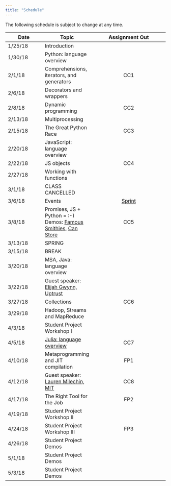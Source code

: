 ```yaml
---
title: "Schedule"
---
```

The following schedule is subject to change at any time.

| **Date** | **Topic**  | **Assignment Out** |
| ---------|------------|:----------------:|
| 1/25/18  | Introduction ||
| 1/30/18  | Python: language overview ||
| 2/1/18   | Comprehensions, iterators, and generators |CC1|
| 2/6/18   | Decorators and wrappers ||
| 2/8/18   | Dynamic programming |CC2|
| 2/13/18  | Multiprocessing ||
| 2/15/18  | The Great Python Race |CC3|
| 2/20/18  | JavaScript: language overview ||
| 2/22/18  | JS objects |CC4|
| 2/27/18  | Working with functions ||
| 3/1/18   | CLASS CANCELLED ||
| 3/6/18   | Events |[Sprint](paddleball.zip)|
| 3/8/18   | Promises, JS + Python = :-) Demos: [Famous Smithies](requests.zip), [Can Store](canStore.zip)|CC5|
| 3/13/18  | SPRING ||
| 3/15/18  | BREAK ||
| 3/20/18  | MSA, Java: language overview ||
| 3/22/18  | Guest speaker: [Elijah Gwynn, Uptrust](http://www.uptrust.co/team-1) ||
| 3/27/18  | Collections |CC6|
| 3/29/18  | Hadoop, Streams and MapReduce ||
| 4/3/18   | Student Project Workshop I ||
| 4/5/18   | [Julia: language overview](https://www.youtube.com/watch?v=zJ_d3oWuogw)  |CC7|
| 4/10/18  | Metaprogramming and JIT compilation  |FP1|
| 4/12/18  | Guest speaker: [Lauren Milechin, MIT](https://www.linkedin.com/in/lauren-milechin/)  |CC8|
| 4/17/18  | The Right Tool for the Job |FP2|
| 4/19/18  | Student Project Workshop II ||
| 4/24/18  | Student Project Workshop III |FP3|
| 4/26/18  | Student Project Demos ||
| 5/1/18   | Student Project Demos ||
| 5/3/18   | Student Project Demos ||